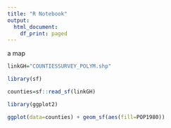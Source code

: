 ```yaml
---
title: "R Notebook"
output:
  html_document:
    df_print: paged
---
```



a map

```r
linkGH="COUNTIESSURVEY_POLYM.shp"

library(sf)

counties=sf::read_sf(linkGH)

```
```r
library(ggplot2)

ggplot(data=counties) + geom_sf(aes(fill=POP1980))

```

